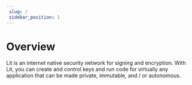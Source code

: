```yaml
--- 
 slug: /
 sidebar_position: 1
---
```



# Overview

Lit is an internet native security network for signing and encryption.  With Lit, you can create and control keys and run code for virtually any application that can be made private, immutable, and / or autonomous.  

<LawAccouncement/>
<QuickStartSection title="Quick Start"></QuickStartSection>
<CoreConceptsSection title="Core Concepts"></CoreConceptsSection>
<LearnCodeSection title="Documentation"></LearnCodeSection>
<EcosystemSection title="Explore the Lit Ecosystem"></EcosystemSection>
<FeedbackComponent/>
